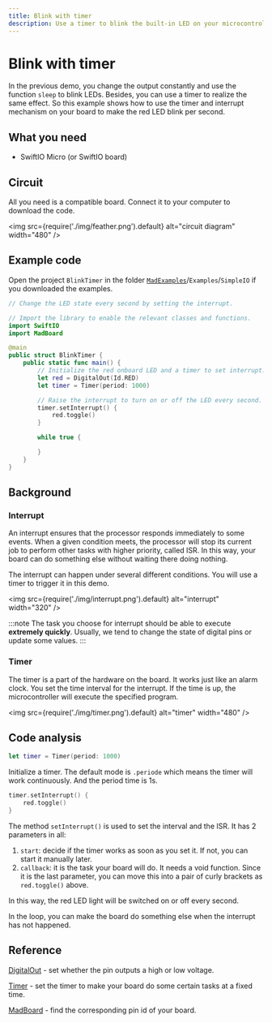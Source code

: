 ```yaml
---
title: Blink with timer
description: Use a timer to blink the built-in LED on your microcontroller board using several lines of Swift code.
---
```


# Blink with timer

In the previous demo, you change the output constantly and use the function `sleep` to blink LEDs. Besides, you can use a timer to realize the same effect. So this example shows how to use the timer and interrupt mechanism on your board to make the red LED blink per second.

## What you need

- SwiftIO Micro (or SwiftIO board) 


## Circuit

All you need is a compatible board. Connect it to your computer to download the code.


<img
  src={require('./img/feather.png').default}
  alt="circuit diagram" width="480"
/>


## Example code

Open the project `BlinkTimer` in the folder [`MadExamples`](https://github.com/madmachineio/MadExamples)/`Examples`/`SimpleIO` if you downloaded the examples.

```swift title="BlinkTimer.swift" showLineNumbers
// Change the LED state every second by setting the interrupt.

// Import the library to enable the relevant classes and functions.
import SwiftIO
import MadBoard

@main
public struct BlinkTimer {
    public static func main() {
        // Initialize the red onboard LED and a timer to set interrupt.
        let red = DigitalOut(Id.RED)
        let timer = Timer(period: 1000)

        // Raise the interrupt to turn on or off the LED every second.
        timer.setInterrupt() {
            red.toggle()
        }

        while true {

        }
    }
}
```

## Background

### Interrupt

An interrupt ensures that the processor responds immediately to some events. When a given condition meets, the processor will stop its current job to perform other tasks with higher priority, called ISR. In this way, your board can do something else without waiting there doing nothing.

The interrupt can happen under several different conditions. You will use a timer to trigger it in this demo.


<img
  src={require('./img/interrupt.png').default}
  alt="interrupt" width="320"
/>

:::note
The task you choose for interrupt should be able to execute **extremely quickly**. Usually, we tend to change the state of digital pins or update some values. 
:::

###  Timer

The timer is a part of the hardware on the board. It works just like an alarm clock. You set the time interval for the interrupt. If the time is up, the microcontroller will execute the specified program. 


<img
  src={require('./img/timer.png').default}
  alt="timer" width="480"
/>

## Code analysis

```swift
let timer = Timer(period: 1000)
```
Initialize a timer. The default mode is `.periode` which means the timer will work continuously. And the period time is 1s.

```swift
timer.setInterrupt() {
    red.toggle()
}
```

The method `setInterrupt()` is used to set the interval and the ISR. It has 2 parameters in all:
1. `start`: decide if the timer works as soon as you set it. If not, you can start it manually later.
2. `callback`: it is the task your board will do. It needs a void function. Since it is the last parameter, you can move this into a pair of curly brackets as `red.toggle()` above.

In this way, the red LED light will be switched on or off every second.

In the loop, you can make the board do something else when the interrupt has not happened.

## Reference

[DigitalOut](https://madmachineio.github.io/SwiftIO/documentation/swiftio/digitalout) - set whether the pin outputs a high or low voltage.

[Timer](https://madmachineio.github.io/SwiftIO/documentation/swiftio/timer) - set the timer to make your board do some certain tasks at a fixed time.

[MadBoard](https://github.com/madmachineio/MadBoards) - find the corresponding pin id of your board.
